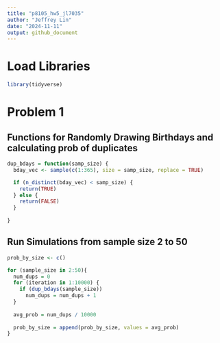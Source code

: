 ```yaml
---
title: "p8105_hw5_jl7035"
author: "Jeffrey Lin"
date: "2024-11-11"
output: github_document
---
```


# Load Libraries
```r
library(tidyverse)

```


# Problem 1

## Functions for Randomly Drawing Birthdays and calculating prob of duplicates

```r
dup_bdays = function(samp_size) {
  bday_vec <- sample(c(1:365), size = samp_size, replace = TRUE)

  if (n_distinct(bday_vec) < samp_size) {
    return(TRUE)
  } else {
    return(FALSE)
  } 
  
}


```

## Run Simulations from sample size 2 to 50
```r

prob_by_size <- c()

for (sample_size in 2:50){
  num_dups = 0
  for (iteration in 1:10000) {
    if (dup_bdays(sample_size))
      num_dups = num_dups + 1
  }
  
  avg_prob = num_dups / 10000
  
  prob_by_size = append(prob_by_size, values = avg_prob)
}




```


